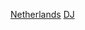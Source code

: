{{Commons category|Deejays from the Netherlands}}
[[Category:各國DJ|Netherlands]]
[[Category:荷蘭音樂家|DJ]]